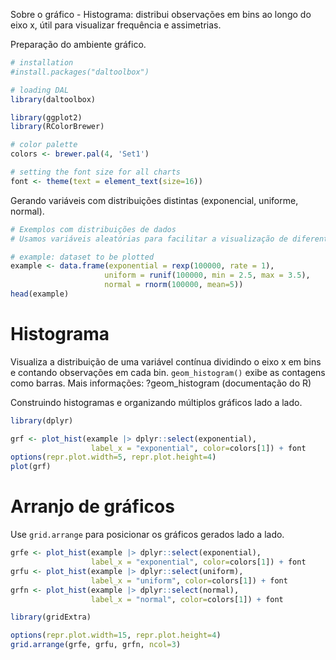 Sobre o gráfico
- Histograma: distribui observações em bins ao longo do eixo x, útil para visualizar frequência e assimetrias.

Preparação do ambiente gráfico.
```r
# installation 
#install.packages("daltoolbox")

# loading DAL
library(daltoolbox) 
```

```r
library(ggplot2)
library(RColorBrewer)

# color palette
colors <- brewer.pal(4, 'Set1')

# setting the font size for all charts
font <- theme(text = element_text(size=16))
```

Gerando variáveis com distribuições distintas (exponencial, uniforme, normal).
```r
# Exemplos com distribuições de dados
# Usamos variáveis aleatórias para facilitar a visualização de diferentes distribuições.

# example: dataset to be plotted  
example <- data.frame(exponential = rexp(100000, rate = 1), 
                     uniform = runif(100000, min = 2.5, max = 3.5), 
                     normal = rnorm(100000, mean=5))
head(example)
```

# Histograma

Visualiza a distribuição de uma variável contínua dividindo o eixo x em bins e contando observações em cada bin. `geom_histogram()` exibe as contagens como barras.
Mais informações: ?geom_histogram (documentação do R)

Construindo histogramas e organizando múltiplos gráficos lado a lado.
```r
library(dplyr)

grf <- plot_hist(example |> dplyr::select(exponential), 
                  label_x = "exponential", color=colors[1]) + font
options(repr.plot.width=5, repr.plot.height=4)
plot(grf)
```

# Arranjo de gráficos

Use `grid.arrange` para posicionar os gráficos gerados lado a lado.

```r
grfe <- plot_hist(example |> dplyr::select(exponential), 
                  label_x = "exponential", color=colors[1]) + font
grfu <- plot_hist(example |> dplyr::select(uniform), 
                  label_x = "uniform", color=colors[1]) + font  
grfn <- plot_hist(example |> dplyr::select(normal), 
                  label_x = "normal", color=colors[1]) + font 
```

```r
library(gridExtra)  

options(repr.plot.width=15, repr.plot.height=4)
grid.arrange(grfe, grfu, grfn, ncol=3)
```

